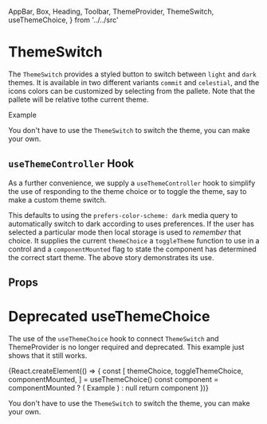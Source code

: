   AppBar,
  Box,
  Heading,
  Toolbar,
  ThemeProvider,
  ThemeSwitch,
  useThemeChoice,
} from '../../src'

<Meta title="Components/ThemeSwitch" component={ThemeSwitch} />

# ThemeSwitch

The `ThemeSwitch` provides a styled button to switch between `light` and `dark` themes.
It is available in two different variants `commit` and `celestial`, and the icons colors can be customized
by selecting from the pallete. Note that the pallete will be relative tothe current theme.

<Canvas>
  <Story name="switch">
    <ThemeProvider>
      <AppBar position="relative">
        <Toolbar>
          <Box flexGrow={1}>
            <Heading.h1>Example</Heading.h1>
          </Box>
          <ThemeSwitch />
          <ThemeSwitch variant="commit" />
          <ThemeSwitch
            variant="celestial"
            lightColor="common.white"
            darkColor="common.black"
          />
        </Toolbar>
      </AppBar>
      <Background width="1VH">
        <Overview />
      </Background>
    </ThemeProvider>
  </Story>
</Canvas>

You don't have to use the `ThemeSwitch` to switch the theme, you can make your own.

## `useThemeController` Hook

As a further convenience, we supply a `useThemeController` hook to simplify the use of responding to the theme choice
or to toggle the theme, say to make a custom theme switch.

This defaults to using the `prefers-color-scheme: dark` media query to automatically switch to
dark according to uses preferences. If the user has selected a particular mode then local storage is used to _remember_ that choice.
It supplies the current `themeChoice` a `toggleTheme` function to use in a control and a `componentMounted` flag to state the component has determined the correct start theme.
The above story demonstrates its use.

## Props

<ArgsTable of={ThemeSwitchDocs} />

# Deprecated useThemeChoice

The use of the `useThemeChoice` hook to connect `ThemeSwitch` and ThemeProvider is no longer required and deprecated.
This example just shows that it still works.

<Canvas>
  <Story name="deprecated">
    {React.createElement(() => {
      const [
        themeChoice,
        toggleThemeChoice,
        componentMounted,
      ] = useThemeChoice()
      const component = componentMounted ? (
        <ThemeProvider choice={themeChoice}>
          <AppBar position="relative">
            <Toolbar>
              <Box flexGrow={1}>
                <Heading.h1>Example</Heading.h1>
              </Box>
              <ThemeSwitch
                themeChoice={themeChoice}
                toggleThemeChoice={toggleThemeChoice}
              />
              <ThemeSwitch
                themeChoice={themeChoice}
                toggleThemeChoice={toggleThemeChoice}
                variant="commit"
              />
              <ThemeSwitch
                themeChoice={themeChoice}
                toggleThemeChoice={toggleThemeChoice}
                variant="celestial"
                lightColor="common.white"
                darkColor="common.black"
              />
            </Toolbar>
          </AppBar>
          <Background width="1VH">
            <Overview />
          </Background>
        </ThemeProvider>
      ) : null
      return component
    })}
  </Story>
</Canvas>

You don't have to use the `ThemeSwitch` to switch the theme, you can make your own.
